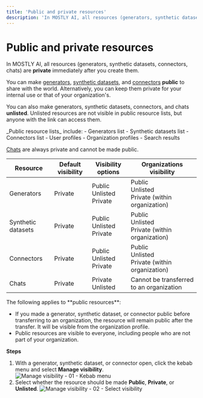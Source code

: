 ```yaml
---
title: 'Public and private resources'
description: 'In MOSTLY AI, all resources (generators, synthetic datasets, connectors, chats) are private by default. You can make generators and synthetic datasets public to share them with the world or keep them private for internal use.'
---
```



# Public and private resources

<PrivateResourceIcon/>In MOSTLY AI, all resources (generators, synthetic datasets, connectors, chats) are **private** immediately after you create them.

<PublicResourceIcon/>You can make [generators](/generators), [synthetic datasets](/synthetic-datasets), and [connectors](/connectors) **public** to share with the world. Alternatively, you can keep them private for your internal use or that of your organization's.

<UnlistedResourceIcon/>You can also make generators, synthetic datasets, connectors, and chats **unlisted**. Unlisted resources are not visible in public resource lists, but anyone with the link can access them.

<CustomCallout>
_Public resource lists_ include:
- Generators list
- Synthetic datasets list
- Connectors list
- User profiles
- Organization profiles
- Search results
</CustomCallout>

[Chats](/assistant) are always private and cannot be made public.


| Resource              | Default visibility         | Visibility options                                                                 | Organizations visibility                                      |
| ------------------ | -------------------------- | ---------------------------------------------------------------------------------- | ------------------------------------------------------------- |
| Generators         | <PrivateResourceIcon/>Private | <PublicResourceIcon/>Public<br /><UnlistedResourceIcon/>Unlisted<br /><PrivateResourceIcon/>Private                            | <PublicResourceIcon/>Public<br /><UnlistedResourceIcon/>Unlisted<br /><PrivateResourceIcon/>Private (within organization) |
| Synthetic datasets | <PrivateResourceIcon/>Private | <PublicResourceIcon/>Public<br /><UnlistedResourceIcon/>Unlisted<br /><PrivateResourceIcon/>Private                            | <PublicResourceIcon/>Public<br /><UnlistedResourceIcon/>Unlisted<br /><PrivateResourceIcon/>Private (within organization) |
| Connectors         | <PrivateResourceIcon/>Private | <PublicResourceIcon/>Public<br /><UnlistedResourceIcon/>Unlisted<br /><PrivateResourceIcon/>Private                            | <PublicResourceIcon/>Public<br /><UnlistedResourceIcon/>Unlisted<br /><PrivateResourceIcon/>Private (within organization) |
| Chats  | <PrivateResourceIcon/>Private | <PrivateResourceIcon/>Private<br /><UnlistedResourceIcon/>Unlisted | Cannot be transferred to an organization                       |

<Callout>
The following applies to **public resources**:

* If you made a generator, synthetic dataset, or connector public before transferring to an organization, the resource will remain public after the transfer. It will be visible from the organization profile.
* Public resources are visible to everyone, including people who are not part of your organization.
</Callout>

**Steps**

1. With a generator, synthetic dataset, or connector open, click the kebab menu and select **Manage visibility**.
    <Image
        src="/docimages/organizations/visibility-01-kebab-select-manage-visibility.webp"
        alt="Manage visibility - 01 - Kebab menu"
        width={700}
        height={300}
    />
2. Select whether the resource should be made **Public**, **Private**, or **Unlisted**.
    <Image
        src="/docimages/organizations/visibility-02-select-public-private-unlisted.webp"
        alt="Manage visibility - 02 - Select visibility"
        width={700}
        height={300}
    />
